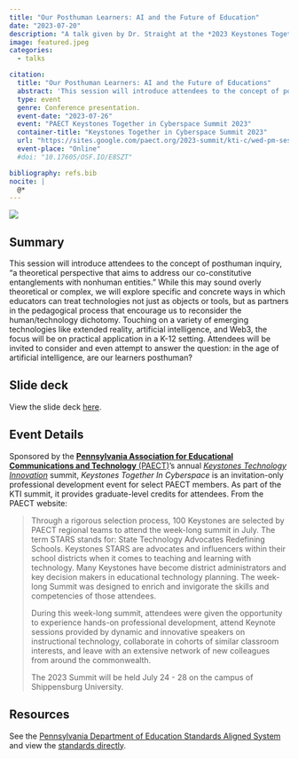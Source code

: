 ```yaml
---
title: "Our Posthuman Learners: AI and the Future of Education"
date: "2023-07-20"
description: "A talk given by Dr. Straight at the *2023 Keystones Together In Cyberspace* Summit."
image: featured.jpeg
categories: 
  - talks

citation:
  title: "Our Posthuman Learners: AI and the Future of Educations"
  abstract: 'This session will introduce attendees to the concept of posthuman inquiry, "a theoretical perspective that aims to address our co-constitutive entanglements with nonhuman entities." While this may sound overly theoretical or complex, we will explore specific and concrete ways in which educators can treat technologies not just as objects or tools, but as partners in the pedagogical process that encourage us to reconsider the human/technology dichotomy. Touching on a variety of emerging technologies like extended reality, artificial intelligence, and Web3, the focus will be on practical application in a K-12 setting. Attendees will be invited to consider and even attempt to answer the question: in the age of artificial intelligence, are our learners posthuman?'
  type: event
  genre: Conference presentation.
  event-date: "2023-07-26"
  event: "PAECT Keystones Together in Cyberspace Summit 2023"
  container-title: "Keystones Together in Cyberspace Summit 2023"
  url: "https://sites.google.com/paect.org/2023-summit/kti-c/wed-pm-session-c"
  event-place: "Online"
  #doi: "10.17605/OSF.IO/E8SZT"

bibliography: refs.bib
nocite: |
  @*
---
```


![](featured.jpeg)

## Summary

This session will introduce attendees to the concept of posthuman inquiry, "a theoretical perspective that aims to address our co-constitutive entanglements with nonhuman entities." While this may sound overly theoretical or complex, we will explore specific and concrete ways in which educators can treat technologies not just as objects or tools, but as partners in the pedagogical process that encourage us to reconsider the human/technology dichotomy.
Touching on a variety of emerging technologies like extended reality, artificial intelligence, and Web3, the focus will be on practical application in a K-12 setting.
Attendees will be invited to consider and even attempt to answer the question: in the age of artificial intelligence, are our learners posthuman?

::: callout-note
## Slide deck

View the slide deck [here](./deck/index.html).
:::

## Event Details

Sponsored by the [**Pennsylvania Association for Educational Communications and Technology** (PAECT)](https://www.paect.org)'s annual [*Keystones Technology Innovation*](https://www.paect.org/kti/about) summit, *Keystones Together In Cyberspace* is an invitation-only professional development event for select PAECT members.
As part of the KTI summit, it provides graduate-level credits for attendees.
From the PAECT website:

> Through a rigorous selection process, 100 Keystones are selected by PAECT regional teams to attend the week-long summit in July.
> The term STARS stands for: State Technology Advocates Redefining Schools.
> Keystones STARS are advocates and influencers within their school districts when it comes to teaching and learning with technology.
> Many Keystones have become district administrators and key decision makers in educational technology planning.
> The week-long Summit was designed to enrich and invigorate the skills and competencies of those attendees.
>
> During this week-long summit, attendees were given the opportunity to experience hands-on professional development, attend Keynote sessions provided by dynamic and innovative speakers on instructional technology, collaborate in cohorts of similar classroom interests, and leave with an extensive network of new colleagues from around the commonwealth.
>
> The 2023 Summit will be held July 24 - 28 on the campus of Shippensburg University.

## Resources {.appendix}

See the [Pennsylvania Department of Education Standards Aligned System](https://www.pdesas.org) and view the [standards directly](https://www.pdesas.org/Standard/View).
